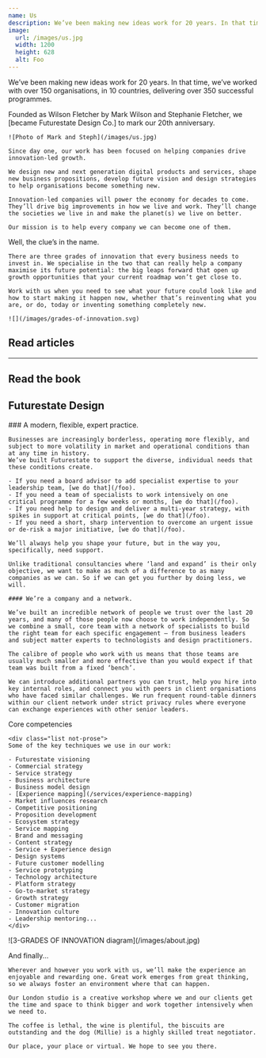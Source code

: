 ```yaml
---
name: Us
description: We’ve been making new ideas work for 20 years. In that time, we’ve worked with over 150 organisations, in 10 countries, delivering over 350 successful programmes.
image:
  url: /images/us.jpg
  width: 1200
  height: 628
  alt: Foo
---
```



<Article>
  <Prose>
    <p class="lead">We’ve been making new ideas work for 20 years. In that time, we’ve worked with over 150 organisations, in 10 countries, delivering over 350 successful programmes.</p>
    <p class="h3">Founded as Wilson Fletcher by Mark Wilson and Stephanie Fletcher, we [became Futurestate Design Co.] to mark our 20th anniversary.</p>

    ![Photo of Mark and Steph](/images/us.jpg)

    Since day one, our work has been focused on helping companies drive innovation-led growth.

    We design new and next generation digital products and services, shape new business propositions, develop future vision and design strategies to help organisations become something new.

    Innovation-led companies will power the economy for decades to come. They’ll drive big improvements in how we live and work. They’ll change the societies we live in and make the planet(s) we live on better.

    Our mission is to help every company we can become one of them.

  </Prose>
</Article>

<Section name="Where we focus">
  <Prose>
    <p class="lead">Well, the clue’s in the name.</p>

    There are three grades of innovation that every business needs to invest in. We specialise in the two that can really help a company maximise its future potential: the big leaps forward that open up growth opportunities that your current roadmap won’t get close to.

    Work with us when you need to see what your future could look like and how to start making it happen now, whether that’s reinventing what you are, or do, today or inventing something completely new.

    ![](/images/grades-of-innovation.svg)

  </Prose>

## Read articles

<Teaser
  name="The Futurestate Manifesto"
  description="10 guiding principles behind our work"
  url="/futurestate-manifesto"
  class="mb-8"
/>

<Teaser
  name="Futurestate Design™"
  description="What it is and why we use it"
  url="/futurestate-design"
  class="mb-8"
/>

<Teaser
  name="Business Engines"
  description="How digital services power growth"
  url="/business-engines"
/>

---

## Read the book

## <Teaser>Futurestate Design</Teaser>

</Section>

<Section name="How we work">
  <Prose>
    ### A modern, flexible, expert practice.

    Businesses are increasingly borderless, operating more flexibly, and subject to more volatility in market and operational conditions than at any time in history.
    We’ve built Futurestate to support the diverse, individual needs that these conditions create.

    - If you need a board advisor to add specialist expertise to your leadership team, [we do that](/foo).
    - If you need a team of specialists to work intensively on one critical programme for a few weeks or months, [we do that](/foo).
    - If you need help to design and deliver a multi-year strategy, with spikes in support at critical points, [we do that](/foo).
    - If you need a short, sharp intervention to overcome an urgent issue or de-risk a major initiative, [we do that](/foo).

    We’ll always help you shape your future, but in the way you, specifically, need support.

    Unlike traditional consultancies where ‘land and expand’ is their only objective, we want to make as much of a difference to as many companies as we can. So if we can get you further by doing less, we will.

    #### We’re a company and a network.

    We’ve built an incredible network of people we trust over the last 20 years, and many of those people now choose to work independently. So we combine a small, core team with a network of specialists to build the right team for each specific engagement – from business leaders and subject matter experts to technologists and design practitioners.

    The calibre of people who work with us means that those teams are usually much smaller and more effective than you would expect if that team was built from a fixed ‘bench’.

    We can introduce additional partners you can trust, help you hire into key internal roles, and connect you with peers in client organisations who have faced similar challenges. We run frequent round-table dinners within our client network under strict privacy rules where everyone can exchange experiences with other senior leaders.

  </Prose>
</Section>

<Section name="Tools of our trade">
  <Prose>
    <p class="lead">Core competencies</p>

    <div class="list not-prose">
    Some of the key techniques we use in our work:  

    - Futurestate visioning
    - Commercial strategy
    - Service strategy
    - Business architecture
    - Business model design
    - [Experience mapping](/services/experience-mapping)
    - Market influences research
    - Competitive positioning
    - Proposition development
    - Ecosystem strategy
    - Service mapping
    - Brand and messaging
    - Content strategy
    - Service + Experience design
    - Design systems
    - Future customer modelling
    - Service prototyping
    - Technology architecture
    - Platform strategy
    - Go-to-market strategy
    - Growth strategy
    - Customer migration
    - Innovation culture
    - Leadership mentoring...
    </div>

  </Prose>
</Section>

<div class="max-w-[1280px] mx-auto">
  ![3-GRADES OF INNOVATION diagram](/images/about.jpg)
</div>

<Section name="Afterword">
  <Prose>
    <p class="lead">And finally...</p>

    Wherever and however you work with us, we’ll make the experience an enjoyable and rewarding one. Great work emerges from great thinking, so we always foster an environment where that can happen.

    Our London studio is a creative workshop where we and our clients get the time and space to think bigger and work together intensively when we need to.

    The coffee is lethal, the wine is plentiful, the biscuits are outstanding and the dog (Millie) is a highly skilled treat negotiator.

    Our place, your place or virtual. We hope to see you there.

  </Prose>
</Section>
